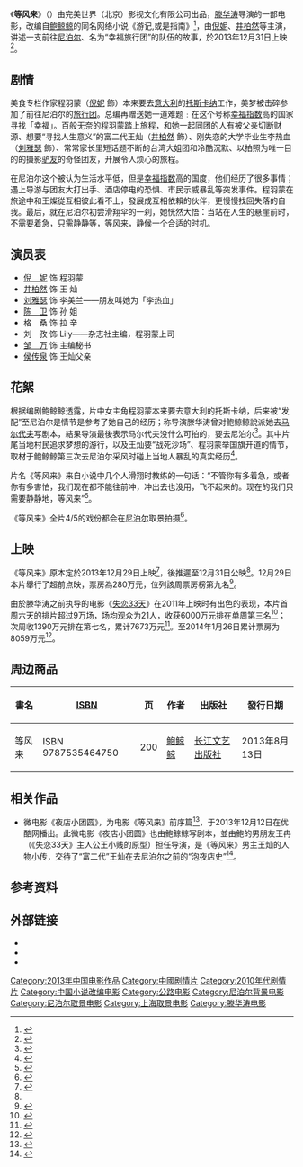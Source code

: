 {{Infobox Film
| name             = 等风来
| original_name    = Up in the wind 
| image            = 等风来.jpg
| caption          = 
| director         = [[滕华涛|滕华涛]]
| producer         = 
| writer           = [[鲍鲸鲸|鲍鲸鲸]]
| narrator         = 
| based on         = 鲍鲸鲸《游记,或是指南》
| starring         =  [[倪妮|倪妮]]、[[井柏然|井柏然]]
| music            = 丁薇、林朝阳
| cinematography   = 曹盾
| editing          = 刘磊
| studio          =  {{flagicon|CHN}}[[完美世界影视|完美世界影视]]	
| distributor      = 
| released         =  {{flagicon|CHN}}{{start date|2013|12|31}}<br />{{flagicon|HK}}2014年3月13日	
| rate             = 
| runtime          =
| country          = {{CHN}}
| language         = [[普通话|普通话]]
| imdb_id          = 
| amg_id           = 
| budget           = 
| gross            = 
| cn_name  = 
| tw_name  = 
| hk_name  = 
}}
《'''等风来'''》（{{lang|en|'''''Up in the wind '''''}}）由完美世界（北京）影视文化有限公司出品，[[滕华涛|滕华涛]]导演的一部电影，改编自[[鲍鲸鲸|鲍鲸鲸]]的同名网络小说《游记,或是指南》<ref>{{cite web |url=http://ent.163.com/13/0717/08/93VK6HPJ000300B1.html |language= |title=滕华涛与鲍鲸鲸再度联手 《等风来》11月上映 |publisher=网易娱乐 |date=2013-07-17 |accessdate= |archive-date=2019-09-16 |archive-url=https://web.archive.org/web/20190916061848/http://ent.163.com/13/0717/08/93VK6HPJ000300B1.html |dead-url=no }}</ref>，由[[倪妮|倪妮]]、[[井柏然|井柏然]]等主演，讲述一支前往[[尼泊尔|尼泊尔]]、名为“幸福旅行团”的队伍的故事，於2013年12月31日上映<ref name=time>{{cite web |url=http://ent.qq.com/a/20131219/015894.htm |language= |title=《等风来》调档至12.31 倪妮自曝曾在片场昏倒 |publisher=腾讯娱乐 |date=2013-12-19 |accessdate= |archive-date=2019-12-06 |archive-url=https://web.archive.org/web/20191206180549/https://ent.qq.com/a/20131219/015894.htm |dead-url=no }}</ref>。

==剧情==
美食专栏作家程羽蒙（[[倪妮|倪妮]] 飾）本来要去[[意大利|意大利]]的[[托斯卡纳|托斯卡纳]]工作，美梦被击碎参加了前往尼泊尔的[[旅行团|旅行团]]。总编再赠送她一道难题﹕在这个号称[[幸福指数|幸福指数]]高的国家寻找「幸福」。百般无奈的程羽蒙踏上旅程，和她一起同团的人有被父亲切断财源、想要“寻找人生意义”的富二代王灿（[[井柏然|井柏然]] 飾）、刚失恋的大学毕业生李热血（[[刘雅瑟|刘雅瑟]] 飾）、常常家长里短话题不断的台湾大姐团和冷酷沉默、以拍照为唯一目的的摄影[[驴友|驴友]]的奇怪团友，开展令人烦心的旅程。

在尼泊尔这个被认为生活水平低，但是[[幸福指数|幸福指数]]高的国度，他们经历了很多事情；遇上导游与团友大打出手、酒店停电的恐惧、市民示威暴乱等突发事件。程羽蒙在旅途中和王燦從互相彼此看不上，發展成互相依賴的伙伴，更慢慢找回失落的自我。最后，就在尼泊尔初尝滑翔伞的一刹，她恍然大悟：当站在人生的悬崖前时，不需要着急，只需静静等，等风来，静候一个合适的时机。

== 演员表 ==
* [[倪妮|倪　妮]] 饰 程羽蒙
* [[井柏然|井柏然]] 饰 王  灿
* [[刘雅瑟|刘雅瑟]] 饰 李美兰——朋友叫她为「李热血」
* [[陈卫_(演员)|陈　卫]] 饰 孙  姐
* 格　桑 饰 拉  辛
* 刘　孜 饰 Lily——杂志社主编，程羽蒙上司
* [[邹万|邹　万]] 饰 主编秘书
* [[侯传泉|侯传泉]] 饰 王灿父亲

==花絮==
根据编剧鲍鲸鲸透露，片中女主角程羽蒙本来要去意大利的托斯卡纳，后来被“发配”至尼泊尔是情节是参考了她自己的经历；称导演滕华涛曾对鲍鲸鲸說派她去[[马尔代夫|马尔代夫]]写剧本，結果导演最後表示马尔代夫没什么可拍的，要去尼泊尔<ref>{{cite web |url=http://news.mtime.com/2013/08/06/1515925.html |language= |title=鲍鲸鲸尼泊尔《等风来》：我等的风是结婚 |publisher=Mtime时光网 |date=2013-08-06 |accessdate= |archive-date=2019-10-06 |archive-url=https://web.archive.org/web/20191006041516/http://news.mtime.com/2013/08/06/1515925.html |dead-url=no }}</ref>。其中片尾当地村民追求梦想的游行，以及王灿要“战死沙场”、程羽蒙举国旗开道的情节，取材于鲍鲸鲸第三次去尼泊尔采风时碰上当地人暴乱的真实经历<ref>{{cite web |url=http://news.mtime.com/2013/12/30/1522342.html |language= |title=专访"等风来"导演滕华涛：这回要治愈都市小白领 |publisher=Mtime时光网 |date=2013-12-30 |accessdate= |archive-date=2019-10-02 |archive-url=https://web.archive.org/web/20191002181028/http://news.mtime.com/2013/12/30/1522342.html |dead-url=no }}</ref>。

片名《等风来》来自小说中几个人滑翔时教练的一句话：“不管你有多着急，或者你有多害怕，我们现在都不能往前冲，冲出去也没用，飞不起来的。现在的我们只需要静静地，等风来”<ref>{{cite web |url=http://news.mtime.com/2013/11/25/1520973.html |language= |title=《等风来》曝倪妮新照 都市白领徜徉尼泊尔街头 |publisher=Mtime时光网 |date=2013-11-25 |accessdate= |archive-date=2019-09-18 |archive-url=https://web.archive.org/web/20190918051847/http://news.mtime.com/2013/11/25/1520973.html |dead-url=no }}</ref>。

《等风来》全片4/5的戏份都会在[[尼泊尔|尼泊尔]]取景拍摄<ref>{{cite web |url=http://news.mtime.com/2013/02/25/1507361.html |language= |title=倪妮携手"失恋33天"编导 新作"等风来"3月开机 |publisher=Mtime时光网 |date=2013-02-25 |accessdate= |archive-date=2019-10-10 |archive-url=https://web.archive.org/web/20191010093518/http://news.mtime.com/2013/02/25/1507361.html |dead-url=no }}</ref>。

== 上映 ==
《等风来》原本定於2013年12月29日上映<ref>{{cite web |url=http://ent.sina.com.cn/m/c/2013-10-30/17434033707.shtml |title=倪妮《等风来》合作滕华涛：来治疗不开心 |publisher=网易娱乐 |date=2013-10-30 |access-date=2013-10-30 |archive-date=2019-10-03 |archive-url=https://web.archive.org/web/20191003050518/http://ent.sina.com.cn/m/c/2013-10-30/17434033707.shtml |dead-url=no }}</ref>，後推遲至12月31日公映<ref name="time"/>。12月29日本片舉行了超前点映，票房為280万元，位列該周票房榜第九名<ref>{{cite web |url=http://news.mtime.com/2013/12/31/1522401.html |title="警察故事2013"开局夺冠 贺岁档周票房冲新高 |date=2013年12月31日 |publisher=Mtime时光网 |access-date=2014年1月8日 |archive-date=2019年6月13日 |archive-url=https://web.archive.org/web/20190613010634/http://news.mtime.com/2013/12/31/1522401.html |dead-url=no }}</ref>。

由於滕华涛之前执导的电影《[[失恋33天|失恋33天]]》在2011年上映时有出色的表现，本片首周六天的排片超过9万场，场均观众为21人，收获6000万元排在单周第三名<ref>{{cite web |url=http://news.mtime.com/2014/01/07/1522663.html |title=新年首周《警察故事》连冠 《等风来》收六千万 |date=2014年1月7日 |publisher=Mtime时光网 |access-date=2014年1月8日 |archive-date=2019年6月12日 |archive-url=https://web.archive.org/web/20190612225546/http://news.mtime.com/2014/01/07/1522663.html |dead-url=no }}</ref>；次周收1390万元排在第七名，累计7673万元<ref>{{cite web |url=http://news.mtime.com/2014/01/14/1523009.html |title=《神偷奶爸2》轻取周冠军 《安德的游戏》居次 |date=2014年1月14日 |publisher=Mtime时光网 |access-date=2014年1月22日 |archive-date=2019年9月17日 |archive-url=https://web.archive.org/web/20190917213419/http://news.mtime.com/2014/01/14/1523009.html |dead-url=no }}</ref>。至2014年1月26日累计票房为8059万元<ref>{{cite web | title=中国电影报2014年1月28日新浪微博 | url=http://weibo.com/2304129841/Au5HB3bnf | date=2014-01-28 | access-date=2014-02-14 | archive-date=2020-04-18 | archive-url=https://web.archive.org/web/20200418043220/http://weibo.com/2304129841/Au5HB3bnf | dead-url=no }}</ref>。

== 周边商品 ==
{| class="wikitable" 
|- 
!  書名 || [[ISBN|ISBN]] || 页 || 作者 || 出版社 || 發行日期 
|-
| 等风来 || ISBN 9787535464750 || 200 ||  [[鲍鲸鲸|鲍鲸鲸]] || [[长江文艺出版社|长江文艺出版社]] || 2013年8月13日
|}

== 相关作品 ==
* 微电影《夜店小团圆》，为电影《等风来》前序篇<ref>{{cite web |url=http://ent.163.com/photoview/00B50003/516893.html#p=9FQPL0JE00B50003 |language= |title=《等风来》前传《夜店小团圆》上线 |publisher=网易 |date=2013-12-11 |accessdate= |archive-date=2019-09-18 |archive-url=https://web.archive.org/web/20190918051837/http://ent.163.com/photoview/00B50003/516893.html#p=9FQPL0JE00B50003 |dead-url=no }}</ref>，于2013年12月12日在优酷网播出。此微电影《夜店小团圆》也由鲍鲸鲸写剧本，並由鲍的男朋友王冉（《失恋33天》主人公王小贱的原型）担任导演，是《等风来》男主王灿的人物小传，交待了“富二代”王灿在去尼泊尔之前的“泡夜店史”<ref>{{cite web |url=http://news.mtime.com/2013/12/11/1521607.html |language= |title=优酷再启动青年导演计划 "王小贱"为"等风来"拍小传 |publisher=Mtime时光网 |date=2013-12-11 |accessdate= |archive-date=2019-09-13 |archive-url=https://web.archive.org/web/20190913153428/http://news.mtime.com/2013/12/11/1521607.html |dead-url=no }}</ref>。

== 参考资料 ==
{{Reflist|2}}

== 外部链接 ==
*{{Mtime|194333}}
*{{douban|209500}}
*{{Sinaweibo|dengfenglai}}

{{滕华涛}}

{{Authority control}}
{{DEFAULTSORT:DENG等}}
[[Category:2013年中国电影作品|Category:2013年中国电影作品]]
[[Category:中國剧情片|Category:中國剧情片]]
[[Category:2010年代剧情片|Category:2010年代剧情片]]
[[Category:中国小说改编电影|Category:中国小说改编电影]]
[[Category:公路电影|Category:公路电影]]
[[Category:尼泊尔背景电影|Category:尼泊尔背景电影]]
[[Category:尼泊尔取景电影|Category:尼泊尔取景电影]]
[[Category:上海取景电影|Category:上海取景电影]]
[[Category:滕华涛电影|Category:滕华涛电影]]